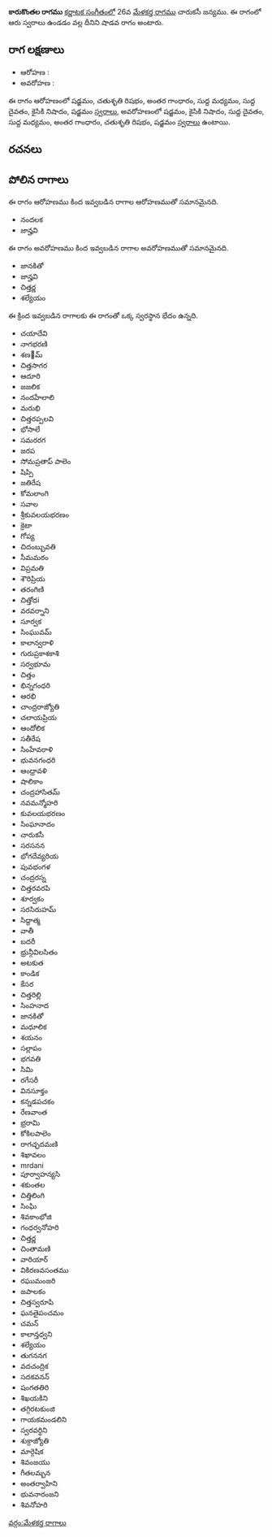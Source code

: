 {{Infobox ragam
	| name          	= కారుకొంతల
	| synonym	    	= 
	| mela          	= 
	| chakra        	= 
	| janaka        	= 
	| type          	= శాడవ
	| arohanam      	= {{svaraC|S|R2|G3|M1|D1|N2|S'}} 
	| avarohanam    	= {{svaraC|S'|N2|D1|M1|G3|R2|S}}
	| jeeva         	=
	| chhaya        	=
	| nyasa         	=
	| vishesha      	= 
	| equivalent  		= 
}}
{{కర్ణాటక సంగీత రాగాలు}}
'''కారుకొంతల రాగము''' [[కర్ణాటక సంగీతం]]లో 26వ [[మేళకర్త రాగము]] చారుకసీ జన్యము.  ఈ రాగంలో ఆరు స్వరాలు ఉండడం వల్ల దీనిని షాడవ రాగం అంటారు.


==రాగ లక్షణాలు==


* ఆరోహణ : {{svaraC|S|R2|G3|M1|D1|N2|S'}} 
* అవరోహణ : {{svaraC|S'|N2|D1|M1|G3|R2|S}}

ఈ రాగం ఆరోహణంలో షడ్జమం, చతుశృతి రిషభం, అంతర గాంధారం, సుద్ద మధ్యమం, సుద్ద దైవతం, కైసికి నిషాదం, షడ్జమం [[స్వరాలు]], అవరోహణంలో షడ్జమం, కైసికి నిషాదం, సుద్ద దైవతం, సుద్ద మధ్యమం, అంతర గాంధారం, చతుశృతి రిషభం, షడ్జమం [[స్వరాలు]] ఉంటాయి.

==రచనలు==



==పోలిన రాగాలు==
ఈ రాగం ఆరోహణము కింద ఇవ్వబడిన రాగాల ఆరోహణముతో సమానమైనది.
* నందలక
* జాన్హవి

ఈ రాగం అవరోహణము కింద ఇవ్వబడిన రాగాల అవరోహణముతో సమానమైనది.
* జానకితో
* జాన్హవి
* చిత్తర్ణ
* శల్యేయం

ఈ క్రింద ఇవ్వబడిన రాగాలకు ఈ రాగంతో ఒక్క స్వరస్థాన భేదం ఉన్నది.
* చయాదేవి
* నాగభరణి
* శణ౰మ్
* చిత్తసాగర
* ఆదూరి
* జజలిక
* నందహేలాలి
* మరుభి
* చిత్తరప్పలవి
* భోసాలే
* సమరరగ
* జరప
* సోమప్రతాప్ పాలెం
* షిప్పి
* జతిరేష
* కోమలాంగి
* సవాల
* శ్రీకువలయభరణం
* క్రెటా
* గోప్య
* చిదంబ్బువతి
* సీమమఠం
* విప్రమతి
* శౌరిప్రియ
* తరంగిణి
* చిత్తోదi
* వరవర్నాని
* సూర్వక
* సింఘువమ్
* కాలాన్వరాళి
* గురుప్రకాశకాశి
* సర్వభూమ
* చిత్తం
* భిన్నగంధరి
* ఆరభి
* చాంద్రరాజ్యోతి
* చలాయప్రియ
* ఆందోలిక
* సతీరేష
* సింహేవరాళి
* భువనగంధరి
* ఆంధ్రావళి
* షాలికాం
* చంద్రహాసితమ్
* నవమన్మోహరి
* కువలయభరణం
* సింఘానాదం
* చారుకసీ
* సరసనన
* భోగదేవ్యరియ
* పువభంగళ
* చంద్రరస్న
* చిత్తరవరపి
* శూర్వకం
* సరసిరుహమ్
* సిద్దాత్మ
* వాతీ
* బదరీ
* భ్రున్గీవిలసితం
* అటకుత
* కాండిక
* కేసర
* చిత్తరిల్లి
* సింహనాద
* జానకితో
* మధూలిక
* శయనం
* సల్లాపం
* భగవతి
* సిమి
* రగేసరీ
* వినసూక్తం
* కన్నడపచకం
* రేణవాంత
* భ్రరామి
* కోకిలపాలెం
* రాగచ్ఛదమణి
* శిఖావలం
* mrdani
* పూర్వాహన్యసి
* శకుంతల
* చిత్తిలింగి
* సింఘి
* శివకాంభోజి
* గంధర్వనోహరి
* చిత్తర్ణ
* చింతామణి
* వారియార్
* వికిరణవసంతము
* రఘుమంజరి
* జపాలకం
* చిత్తస్వరూపి
* ఘనతైపంచమం
* చమన్
* కాలాన్తధ్వని
* శల్యేయం
* తుగననగ
* వదచంద్రిక
* సదకవనన్
* షంగతతిరి
* శిఖయకిని
* తగ్గిరటకుంజి
* గాయకమండలిని
* స్వరవర్ధిని
* శుక్రాజ్యోతి
* మార్గెషిక
* శివంజయు
* గీతలమ్బన
* అంతర్వాహిని
* భువనారంజని
* శివనోహరి



[[వర్గం:మేళకర్త రాగాలు]]